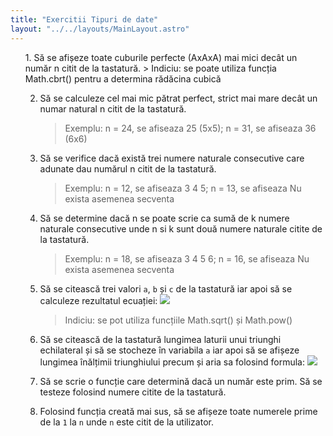 ```yaml
---
title: "Exercitii Tipuri de date"
layout: "../../layouts/MainLayout.astro"
---
```


<ol class="exercise-list">
1. Să se afișeze toate cuburile perfecte (AxAxA) mai mici decât un număr n citit de la tastatură. <InlineEditor type="ieditor" av_exercise="functii.json:5"></InlineEditor>
    > Indiciu: se poate utiliza funcția Math.cbrt() pentru a determina rădăcina cubică

2. Să se calculeze cel mai mic pătrat perfect, strict mai mare decât un numar natural n citit de la tastatură.<InlineEditor type="ieditor" av_exercise="functii.json:6"></InlineEditor>
    > Exemplu: n = 24, se afiseaza 25 (5x5); n = 31, se afiseaza 36 (6x6)

3. Să se verifice dacă există trei numere naturale consecutive care adunate dau numărul n citit de la tastatură.<InlineEditor type="ieditor" av_exercise="functii.json:7"></InlineEditor>
    > Exemplu: n = 12, se afiseaza 3 4 5; n = 13, se afiseaza Nu exista asemenea secventa

4. Să se determine dacă n se poate scrie ca sumă de k numere naturale consecutive unde n si k sunt două numere naturale citite de la tastatură.<InlineEditor type="ieditor" av_exercise="functii.json:8"></InlineEditor>
    > Exemplu: n = 18, se afiseaza 3 4 5 6; n = 16, se afiseaza Nu exista asemenea secventa

2. Să se citească trei valori <code>a</code>, <code>b</code> și <code>c</code> de la tastatură iar apoi să se calculeze rezultatul ecuației:
	![](../assets/imgs/gradul-doi.png)
    > Indiciu: se pot utiliza funcțiile Math.sqrt() și Math.pow()
    <InlineEditor type="ieditor" av_exercise="functii.json:1" />

2. Să se citească de la tastatură lungimea laturii unui triunghi echilateral și să se stocheze în variabila <code>a</code> iar apoi să se afișeze lungimea înălțimii triunghiului precum și aria sa folosind formula:
	![](../assets/imgs/trg-echilateral.png)
    <InlineEditor type="ieditor" av_exercise="functii.json:2" />

3. Să se scrie o funcție care determină dacă un număr este prim. Să se testeze folosind numere citite de la tastatură.<InlineEditor type="ieditor" av_exercise="functii.json:3"></InlineEditor>
4. Folosind funcția creată mai sus, să se afișeze toate numerele prime de la <code>1</code> la <code>n</code> unde <code>n</code> este citit de la utilizator.<InlineEditor type="ieditor" av_exercise="functii.json:4"></InlineEditor>
</ol>